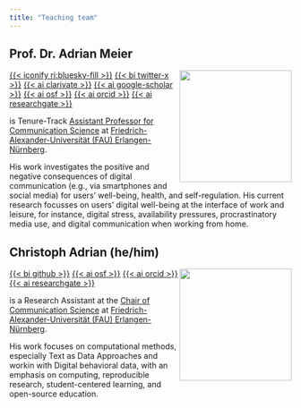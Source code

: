 ```yaml
---
title: "Teaching team"
---
```


## Prof. Dr. Adrian Meier

![](img/team/ad-circle.png){style="float:right;padding: 0 0 0 0px;" fig-alt="Headshot of Adrian Meier" width="200"}

[{{< iconify ri:bluesky-fill >}}](https://bsky.app/profile/adrianmeier.bsky.social) [{{< bi twitter-x >}}](https://twitter.com/admeierlab)  [{{< ai clarivate >}}](https://www.webofscience.com/wos/author/record/1857999) [{{< ai google-scholar >}}](https://scholar.google.de/citations?user=eI_YmEEAAAAJ&hl=de) [{{< ai osf >}}](https://osf.io/62bqz/) [{{< ai orcid >}}](https://orcid.org/my-orcid?orcid=0000-0002-0441-4150) [{{< ai researchgate >}}](https://www.researchgate.net/profile/Adrian-Meier-2) 


is Tenure-Track [Assistant Professor for Communication Science](https://www.kowi.rw.fau.de/) at [Friedrich-Alexander-Universität (FAU) Erlangen-Nürnberg](https://www.fau.de/).

His work investigates the positive and negative consequences of digital communication (e.g., via smartphones and social media) for users’ well-being, health, and self-regulation. His current research focusses on users’ digital well-being at the interface of work and leisure, for instance, digital stress, availability pressures, procrastinatory media use, and digital communication when working from home.


## Christoph Adrian (he/him)

![](img/team/ca-circle.png){style="float:right;padding: 0 0 0 0px;" fig-alt="Headshot of Christoph Adrian" width="200"}

[{{< bi github >}}](https://github.com/chrdrn) [{{< ai osf >}}](https://osf.io/qj6t3/) [{{< ai orcid >}}](https://orcid.org/my-orcid?orcid=0000-0002-0441-4150) [{{< ai researchgate >}}](https://researchgate.net/profile/Christoph_Adrian) 

is a Research Assistant at the [Chair of Communication Science](https://www.kowi.rw.fau.de/) at [Friedrich-Alexander-Universität (FAU) Erlangen-Nürnberg](https://www.fau.de/).

His work focuses on computational methods, especially Text as Data Approaches and workin with Digital behavioral data, with an emphasis on computing, reproducible research, student-centered learning, and open-source education.

